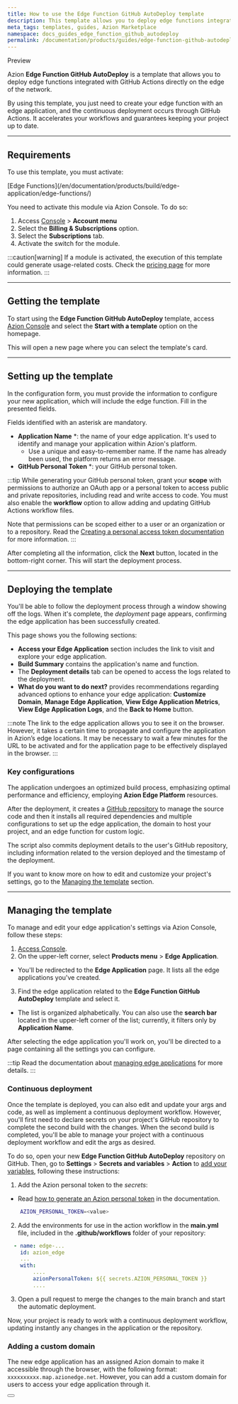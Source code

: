 ```yaml
---
title: How to use the Edge Function GitHub AutoDeploy template
description: This template allows you to deploy edge functions integrated with GitHub Actions directly on the edge.
meta_tags: templates, guides, Azion Marketplace
namespace: docs_guides_edge_function_github_autodeploy
permalink: /documentation/products/guides/edge-function-github-autodeploy/
---
```



<Badge variant="accent">
Preview
</Badge>

Azion **Edge Function GitHub AutoDeploy** is a template that allows you to deploy edge functions integrated with GitHub Actions directly on the edge of the network.

By using this template, you just need to create your edge function with an edge application, and the continuous deployment occurs through GitHub Actions. It accelerates your workflows and guarantees keeping your project up to date.

---

## Requirements

To use this template, you must activate:

<Badge>
[Edge Functions](/en/documentation/products/build/edge-application/edge-functions/)
</Badge>

You need to activate this module via Azion Console. To do so:

1. Access [Console](/en/documentation/products/guides/how-to-access-rtm/) > **Account menu**
2. Select the **Billing & Subscriptions** option.
3. Select the **Subscriptions** tab.
4. Activate the switch for the module.

:::caution[warning]
If a module is activated, the execution of this template could generate usage-related costs. Check the [pricing page](https://www.azion.com/en/pricing/) for more information.
:::

---

## Getting the template

To start using the **Edge Function GitHub AutoDeploy** template, access [Azion Console](/en/documentation/products/guides/how-to-access-rtm/) and select the **Start with a template** option on the homepage.

This will open a new page where you can select the template's card.

---

## Setting up the template

In the configuration form, you must provide the information to configure your new application, which will include the edge function. Fill in the presented fields. 

Fields identified with an asterisk are mandatory.

- **Application Name** *: the name of your edge application. It's used to identify and manage your application within Azion's platform.
  - Use a unique and easy-to-remember name. If the name has already been used, the platform returns an error message.
- **GitHub Personal Token** *: your GitHub personal token.

:::tip
While generating your GitHub personal token, grant your **scope** with permissions to authorize an OAuth app or a personal token to access public and private repositories, including read and write access to code. You must also enable the **workflow** option to allow adding and updating GitHub Actions workflow files. 

Note that permissions can be scoped either to a user or an organization or to a repository. Read the [Creating a personal access token documentation](https://docs.github.com/en/authentication/keeping-your-account-and-data-secure/managing-your-personal-access-tokens#creating-a-personal-access-token-classic) for more information.
:::

After completing all the information, click the **Next** button, located in the bottom-right corner. This will start the deployment process.

---

## Deploying the template

You'll be able to follow the deployment process through a window showing off the logs. When it's complete, the *deployment* page appears, confirming the edge application has been successfully created.

This page shows you the following sections:

   - **Access your Edge Application** section includes the link to visit and explore your edge application.
   - **Build Summary** contains the application's name and function.
   - The **Deployment details** tab can be opened to access the logs related to the deployment.
   - **What do you want to do next?** provides recommendations regarding advanced options to enhance your edge application: **Customize Domain**, **Manage Edge Application**, **View Edge Application Metrics**, **View Edge Application Logs**, and the **Back to Home** button.

:::note
The link to the edge application allows you to see it on the browser. However, ​​it takes a certain time to propagate and configure the application in Azion’s edge locations. It may be necessary to wait a few minutes for the URL to be activated and for the application page to be effectively displayed in the browser.
:::

### Key configurations

The application undergoes an optimized build process, emphasizing optimal performance and efficiency, employing **Azion Edge Platform** resources.

After the deployment, it creates a [GitHub repository](https://github.com/aziontech/azion-samples/tree/dev/templates/edge-function-github-autodeploy) to manage the source code and then it installs all required dependencies and multiple configurations to set up the edge application, the domain to host your project, and an edge function for custom logic.

The script also commits deployment details to the user's GitHub repository, including information related to the version deployed and the timestamp of the deployment.

If you want to know more on how to edit and customize your project's settings, go to the [Managing the template](#managing-the-template) section.

---

## Managing the template

To manage and edit your edge application's settings via Azion Console, follow these steps:

1. [Access Console](https://console.azion.com/).
2. On the upper-left corner, select **Products menu** > **Edge Application**.
- You'll be redirected to the **Edge Application** page. It lists all the edge applications you've created.
3. Find the edge application related to the **Edge Function GitHub AutoDeploy** template and select it. 
- The list is organized alphabetically. You can also use the **search bar** located in the upper-left corner of the list; currently, it filters only by **Application Name**.

After selecting the edge application you'll work on, you'll be directed to a page containing all the settings you can configure.

:::tip
Read the documentation about [managing edge applications](/en/documentation/products/edge-application/first-steps/) for more details.
:::

### Continuous deployment

Once the template is deployed, you can also edit and update your args and code, as well as implement a continuous deployment workflow. However, you'll first need to declare secrets on your project's GitHub repository to complete the second build with the changes. When the second build is completed, you'll be able to manage your project with a continuous deployment workflow and edit the args as desired.

To do so, open your new **Edge Function GitHub AutoDeploy** repository on GitHub. Then, go to **Settings** > **Secrets and variables** > **Action** to [add your variables](https://docs.github.com/en/actions/security-guides/encrypted-secrets), following these instructions:

1. Add the Azion personal token to the *secrets*:
- Read [how to generate an Azion personal token](/en/documentation/products/guides/personal-tokens/) in the documentation.

```bash
    AZION_PERSONAL_TOKEN=<value>
```

2. Add the environments for use in the action workflow in the **main.yml** file, included in the **.github/workflows** folder of your repository:

```yml title=".github/workflows/main.yml"
  - name: edge-...
    id: azion_edge
    ...
    with:
        ....
        azionPersonalToken: ${{ secrets.AZION_PERSONAL_TOKEN }}
        ....

```

3. Open a pull request to merge the changes to the main branch and start the automatic deployment.

Now, your project is ready to work with a continuous deployment workflow, updating instantly any changes in the application or the repository. 

### Adding a custom domain

The new edge application has an assigned Azion domain to make it accessible through the browser, with the following format: `xxxxxxxxxx.map.azionedge.net`. However, you can add a custom domain for users to access your edge application through it.


<Button href="/en/documentation/products/build/edge-application/domains/" text="go to Domains reference" variant="secondary"> 
</Button>
